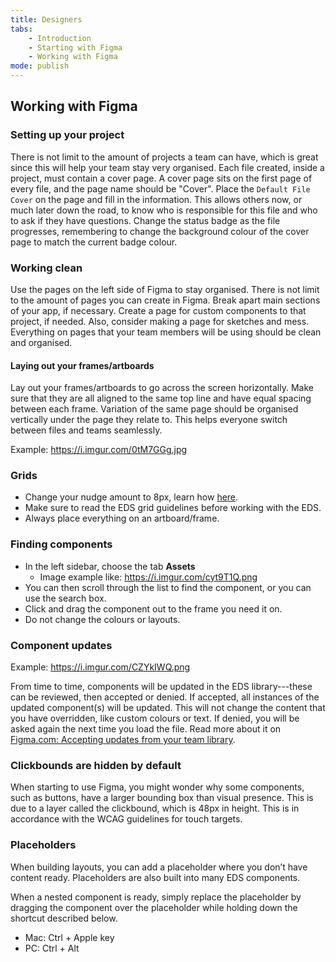 ```yaml
---
title: Designers
tabs:
    - Introduction
    - Starting with Figma
    - Working with Figma
mode: publish
---
```



## Working with Figma


### Setting up your project

There is not limit to the amount of projects a team can have, which is great since this will help your team stay very organised. Each file created, inside a project, must contain a cover page. A cover page sits on the first page of every file, and the page name should be "Cover". Place the `Default File Cover` on the page and fill in the information. This allows others now, or much later down the road, to know who is responsible for this file and who to ask if they have questions. Change the status badge as the file progresses, remembering to change the background colour of the cover page to match the current badge colour.  

<Embed url="https://www.figma.com/file/0TbIXrrObWj80Cf7KucKYFL0/Design-Tokens?node-id=339%3A2840" />


### Working clean

Use the pages on the left side of Figma to stay organised. There is not limit to the amount of pages you can create in Figma. Break apart main sections of your app, if necessary. Create a page for custom components to that project, if needed. Also, consider making a page for sketches and mess. Everything on pages that your team members will be using should be clean and organised. 


#### Laying out your frames/artboards

Lay out your frames/artboards to go across the screen horizontally. Make sure that they are all aligned to the same top line and have equal spacing between each frame. Variation of the same page should be organised vertically under the page they relate to. This helps everyone switch between files and teams seamlessly. 

Example: https://i.imgur.com/0tM7GGg.jpg


### Grids

* Change your nudge amount to 8px, learn how [here](https://spectrum.chat/figma/help/how-do-i-change-my-nudge-values~f946ed5b-4c6d-42d7-9475-470a4b52639d "Figma Spectrum Chat"). 
* Make sure to read the EDS grid guidelines before working with the EDS. 
* Always place everything on an artboard/frame. 


### Finding components

* In the left sidebar, choose the tab **Assets**
    * Image example like: https://i.imgur.com/cyt9T1Q.png
* You can then scroll through the list to find the component, or you can use the search box. 
* Click and drag the component out to the frame you need it on.
* Do not change the colours or layouts. 


### Component updates

Example: https://i.imgur.com/CZYkIWQ.png

From time to time, components will be updated in the EDS library---these can be reviewed, then accepted or denied. If accepted, all instances of the updated component(s) will be updated. This will not change the content that you have overridden, like custom colours or text. If denied, you will be asked again the next time you load the file. Read more about it on [Figma.com: Accepting updates from your team library](https://help.figma.com/article/314-accepting-updates-from-your-team-library).


### Clickbounds are hidden by default

When starting to use Figma, you might wonder why some components, such as buttons, have a larger bounding box than visual presence. This is due to a layer called the clickbound, which is 48px in height. This is in accordance with the WCAG guidelines for touch targets.


### Placeholders 

When building layouts, you can add a placeholder where you don’t have content ready. Placeholders are also built into many EDS components. 

When a nested component is ready, simply replace the placeholder by dragging the component over the placeholder while holding down the shortcut described below.

- Mac: Ctrl + Apple key
- PC: Ctrl + Alt
